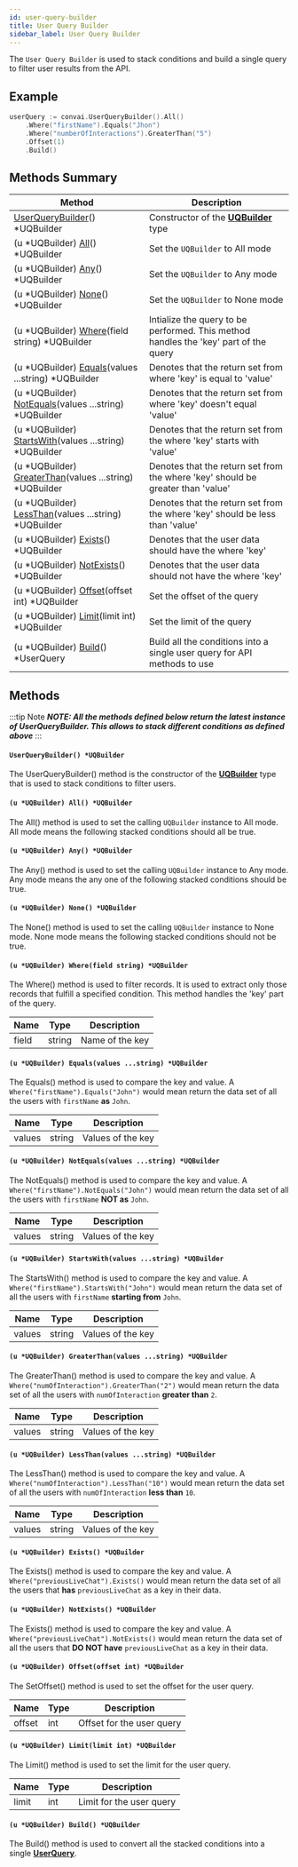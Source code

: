 ```yaml
---
id: user-query-builder
title: User Query Builder
sidebar_label: User Query Builder
---
```


The ```User Query Builder``` is used to stack conditions and build a single query to filter user results from the API.

## Example

```go
userQuery := convai.UserQueryBuilder().All()
    .Where("firstName").Equals("Jhon")
    .Where("numberOfInteractions").GreaterThan("5")
    .Offset(1)
    .Build()
```

## Methods Summary

| Method | Description |
|--------|-------------|
| [UserQueryBuilder](#userquerybuilder-uqbuilder)() \*UQBuilder | Constructor of the **[UQBuilder](../types#uqbuilder)** type |
| (u \*UQBuilder) [All](#u-uqbuilder-all-uqbuilder)() \*UQBuilder | Set the ```UQBuilder``` to All mode |
| (u \*UQBuilder) [Any](#u-uqbuilder-any-uqbuilder)() \*UQBuilder | Set the ```UQBuilder``` to Any mode |
| (u \*UQBuilder) [None](#u-uqbuilder-none-uqbuilder)() \*UQBuilder | Set the ```UQBuilder``` to None mode |
| (u \*UQBuilder) [Where](#u-uqbuilder-wherefield-string-uqbuilder)(field string) \*UQBuilder | Intialize the query to be performed. This method handles the 'key' part of the query |
| (u \*UQBuilder) [Equals](#u-uqbuilder-equalsvalues-string-uqbuilder)(values ...string) \*UQBuilder | Denotes that the return set from where 'key' is equal to 'value'|
| (u \*UQBuilder) [NotEquals](#u-uqbuilder-notequalsvalues-string-uqbuilder)(values ...string) \*UQBuilder  | Denotes that the return set from where 'key' doesn't equal 'value' |
| (u \*UQBuilder) [StartsWith](#u-uqbuilder-startswithvalues-string-uqbuilder)(values ...string) \*UQBuilder | Denotes that the return set from the where 'key' starts with 'value' |
| (u \*UQBuilder) [GreaterThan](#u-uqbuilder-greaterthanvalues-string-uqbuilder)(values ...string) \*UQBuilder | Denotes that the return set from the where 'key' should be greater than 'value' |
| (u \*UQBuilder) [LessThan](#u-uqbuilder-lessthanvalues-string-uqbuilder)(values ...string) \*UQBuilder | Denotes that the return set from the where 'key' should be less than 'value' |
| (u \*UQBuilder) [Exists](#u-uqbuilder-exists-uqbuilder)() \*UQBuilder | Denotes that the user data should have the where 'key' |
| (u \*UQBuilder) [NotExists](#u-uqbuilder-notexists-uqbuilder)() \*UQBuilder | Denotes that the user data should not have the where 'key' |
| (u \*UQBuilder) [Offset](#u-uqbuilder-offsetoffset-int-uqbuilder)(offset int) \*UQBuilder | Set the offset of the query |
| (u \*UQBuilder) [Limit](#u-uqbuilder-limitlimit-int-uqbuilder)(limit int) \*UQBuilder | Set the limit of the query |
| (u \*UQBuilder) [Build](#u-uqbuilder-build-uqbuilder)() \*UserQuery | Build all the conditions into a single user query for API methods to use|

## Methods

:::tip Note
_**NOTE: All the methods defined below return the latest instance of UserQueryBuilder. This allows to stack different conditions as defined above**_
:::

#### ```UserQueryBuilder() *UQBuilder```

The UserQueryBuilder() method is the constructor of the **[UQBuilder](../types#uqbuilder)** type that is used to stack conditions to filter users.

#### ```(u *UQBuilder) All() *UQBuilder```

The All() method is used to set the calling ```UQBuilder``` instance to All mode. All mode means the following stacked conditions should all be true.

#### ```(u *UQBuilder) Any() *UQBuilder```

The Any() method is used to set the calling ```UQBuilder``` instance to Any mode. Any mode means the any one of the following stacked conditions should be true.

#### ```(u *UQBuilder) None() *UQBuilder```

The None() method is used to set the calling ```UQBuilder``` instance to None mode. None mode means the following stacked conditions should not be true.

#### ```(u *UQBuilder) Where(field string) *UQBuilder```

The Where() method is used to filter records. It is used to extract only those records that fulfill a specified condition. This method handles the 'key' part of the query.

| Name   | Type   | Description               |
| ------ | ------ | ------------------------- |
| field | string | Name of the key |

#### ```(u *UQBuilder) Equals(values ...string) *UQBuilder```

The Equals() method is used to compare the key and value. A ```Where("firstName").Equals("John")``` would mean return the data set of all the users with ```firstName``` **as** ```John```.

| Name   | Type   | Description               |
| ------ | ------ | ------------------------- |
| values | string | Values of the key |


#### ```(u *UQBuilder) NotEquals(values ...string) *UQBuilder```

The NotEquals() method is used to compare the key and value. A ```Where("firstName").NotEquals("John")``` would mean return the data set of all the users with ```firstName``` **NOT as** ```John```.

| Name   | Type   | Description               |
| ------ | ------ | ------------------------- |
| values | string | Values of the key |

#### ```(u *UQBuilder) StartsWith(values ...string) *UQBuilder```

The StartsWith() method is used to compare the key and value. A ```Where("firstName").StartsWith("John")``` would mean return the data set of all the users with ```firstName``` **starting from** ```John```.

| Name   | Type   | Description               |
| ------ | ------ | ------------------------- |
| values | string | Values of the key |

#### ```(u *UQBuilder) GreaterThan(values ...string) *UQBuilder```

The GreaterThan() method is used to compare the key and value. A ```Where("numOfInteraction").GreaterThan("2")``` would mean return the data set of all the users with ```numOfInteraction``` **greater than** ```2```.

| Name   | Type   | Description               |
| ------ | ------ | ------------------------- |
| values | string | Values of the key |

#### ```(u *UQBuilder) LessThan(values ...string) *UQBuilder```

The LessThan() method is used to compare the key and value. A ```Where("numOfInteraction").LessThan("10")``` would mean return the data set of all the users with ```numOfInteraction``` **less than** ```10```.

| Name   | Type   | Description               |
| ------ | ------ | ------------------------- |
| values | string | Values of the key |

#### ```(u *UQBuilder) Exists() *UQBuilder```

The Exists() method is used to compare the key and value. A ```Where("previousLiveChat").Exists()``` would mean return the data set of all the users that **has** ```previousLiveChat``` as a key in their data.


#### ```(u *UQBuilder) NotExists() *UQBuilder```

The Exists() method is used to compare the key and value. A ```Where("previousLiveChat").NotExists()``` would mean return the data set of all the users that **DO NOT have** ```previousLiveChat``` as a key in their data.

#### ```(u *UQBuilder) Offset(offset int) *UQBuilder```

The SetOffset() method is used to set the offset for the user query.

| Name   | Type   | Description               |
| ------ | ------ | ------------------------- |
| offset | int | Offset for the user query |

#### ```(u *UQBuilder) Limit(limit int) *UQBuilder```

The Limit() method is used to set the limit for the user query.

| Name   | Type   | Description               |
| ------ | ------ | ------------------------- |
| limit | int | Limit for the user query |

#### ```(u *UQBuilder) Build() *UQBuilder```

The Build() method is used to convert all the stacked conditions into a single **[UserQuery](../types#userquery)**.